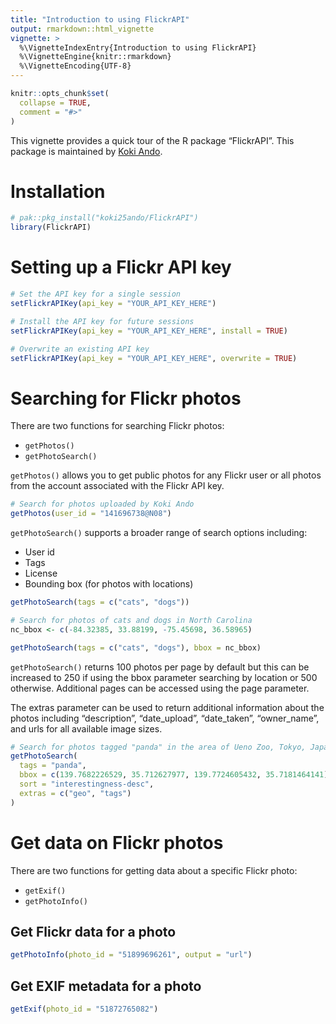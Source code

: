 ```yaml
---
title: "Introduction to using FlickrAPI"
output: rmarkdown::html_vignette
vignette: >
  %\VignetteIndexEntry{Introduction to using FlickrAPI}
  %\VignetteEngine{knitr::rmarkdown}
  %\VignetteEncoding{UTF-8}
---
```


```r
knitr::opts_chunk$set(
  collapse = TRUE,
  comment = "#>"
)
```

This vignette provides a quick tour of the R package "FlickrAPI". This package is maintained by [Koki Ando](https://github.com/koki25ando).

# Installation

```r
# pak::pkg_install("koki25ando/FlickrAPI")
library(FlickrAPI)
```

# Setting up a Flickr API key

```r
# Set the API key for a single session
setFlickrAPIKey(api_key = "YOUR_API_KEY_HERE")

# Install the API key for future sessions
setFlickrAPIKey(api_key = "YOUR_API_KEY_HERE", install = TRUE)

# Overwrite an existing API key
setFlickrAPIKey(api_key = "YOUR_API_KEY_HERE", overwrite = TRUE)
```

# Searching for Flickr photos

There are two functions for searching Flickr photos:

- `getPhotos()`
- `getPhotoSearch()`

`getPhotos()` allows you to get public photos for any Flickr user or all photos from the account associated with the Flickr API key.

```r
# Search for photos uploaded by Koki Ando
getPhotos(user_id = "141696738@N08")
```

`getPhotoSearch()` supports a broader range of search options including:

- User id
- Tags
- License
- Bounding box (for photos with locations)

```r
getPhotoSearch(tags = c("cats", "dogs"))
```

```r
# Search for photos of cats and dogs in North Carolina
nc_bbox <- c(-84.32385, 33.88199, -75.45698, 36.58965)

getPhotoSearch(tags = c("cats", "dogs"), bbox = nc_bbox)
```

`getPhotoSearch()` returns 100 photos per page by default but this can be increased to 250 if using the bbox parameter searching by location or 500 otherwise. Additional pages can be accessed using the page parameter.

The extras parameter can be used to return additional information about the photos including "description", "date_upload", "date_taken", "owner_name", and urls for all available image sizes.

```r
# Search for photos tagged "panda" in the area of Ueno Zoo, Tokyo, Japan
getPhotoSearch(
  tags = "panda",
  bbox = c(139.7682226529, 35.712627977, 139.7724605432, 35.7181464141),
  sort = "interestingness-desc",
  extras = c("geo", "tags")
)
```


# Get data on Flickr photos

There are two functions for getting data about a specific Flickr photo:

- `getExif()`
- `getPhotoInfo()`

## Get Flickr data for a photo

```r
getPhotoInfo(photo_id = "51899696261", output = "url")
```

## Get EXIF metadata for a photo

```r
getExif(photo_id = "51872765082")
```

